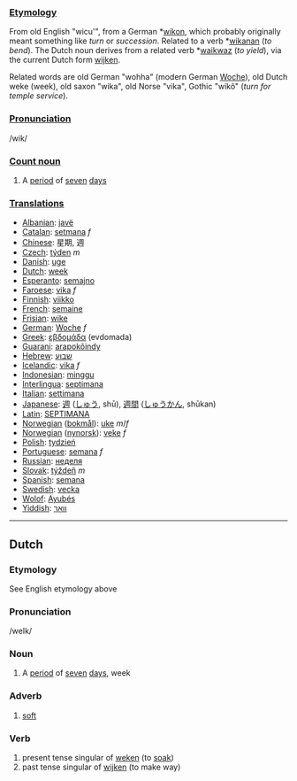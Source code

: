 ===[[Etymology]]===
From old English "wicu'", from a German *[[wikon]], which probably originally meant something like ''turn'' or ''succession''. Related to a verb *[[wikanan]] (''to bend''). The Dutch noun derives from a related verb *[[waikwaz]] (''to yield''), via the current Dutch form [[wijken]].

Related words are old German "wohha" (modern German [[Woche]]), old Dutch weke (week), old saxon "wika", old Norse "vika", Gothic "wik&ocirc;" (''turn for temple service'').

===[[Pronunciation]]===
/wik/
===[[Count noun]]===
# A [[period]] of [[seven]] [[day]]s

===[[Translation]]s===
*[[Albanian]]: [[javë]]
*[[Catalan]]: [[setmana]] ''f''
*[[Chinese]]: 星期, 週
*[[Czech]]: [[týden]] ''m''
*[[Danish]]: [[uge]]
*[[Dutch]]: [[week]]
*[[Esperanto]]: [[semajno]]
*[[Faroese]]: [[vika]] ''f''
*[[Finnish]]: [[viikko]]
*[[French]]: [[semaine]]
*[[Frisian]]: [[wike]]
*[[German]]: [[Woche]] ''f''
*[[Greek]]: [[εβδομάδα]] (evdomada)
*[[Guarani]]: [[arapokõindy]]
*[[Hebrew]]: [[שבוע]]
*[[Icelandic]]: [[vika]] ''f''
*[[Indonesian]]: [[minggu]]
*[[Interlingua]]: [[septimana]]
*[[Italian]]: [[settimana]]
*[[Japanese]]: [[週]] ([[しゅう]], shū), [[週間]] ([[しゅうかん]], shūkan)
*[[Latin]]: [[SEPTIMANA]]
*[[Norwegian]] ([[bokmål]]): [[uke]] ''m''/''f''
*[[Norwegian]] ([[nynorsk]]): [[veke]] ''f''
*[[Polish]]: [[tydzień]]
*[[Portuguese]]: [[semana]] ''f''
*[[Russian]]: [[неделя]]
*[[Slovak]]: [[týždeň]] ''m''
*[[Spanish]]: [[semana]]
*[[Swedish]]: [[vecka]]
*[[Wolof]]: [[Ayubés]]
*[[Yiddish]]: [[וואָך]]

--------

==Dutch==
===Etymology===
See English etymology above
===Pronunciation===

/weIk/

===Noun===

# A [[period]] of [[seven]] [[day]]s, week


===Adverb===

# [[soft]]


===Verb===
# present tense singular of [[weken]] (to [[soak]])
# past tense singular of [[wijken]] (to make way)
